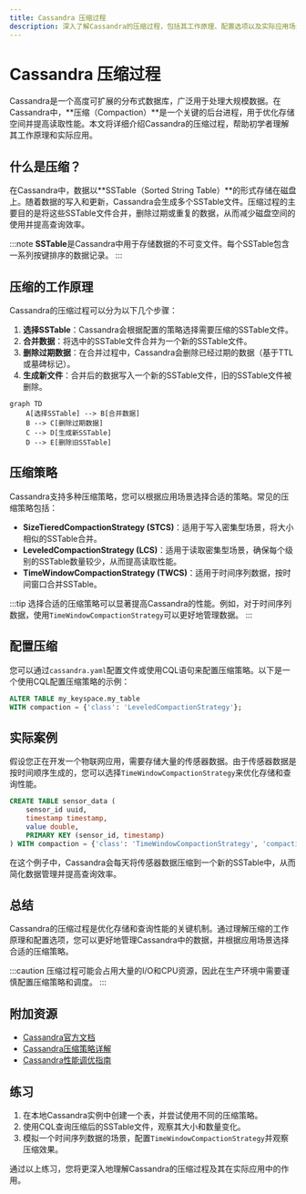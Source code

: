 ```yaml
---
title: Cassandra 压缩过程
description: 深入了解Cassandra的压缩过程，包括其工作原理、配置选项以及实际应用场景。本文适合初学者，帮助您掌握Cassandra压缩的核心概念。
---
```


# Cassandra 压缩过程

Cassandra是一个高度可扩展的分布式数据库，广泛用于处理大规模数据。在Cassandra中，**压缩（Compaction）**是一个关键的后台进程，用于优化存储空间并提高读取性能。本文将详细介绍Cassandra的压缩过程，帮助初学者理解其工作原理和实际应用。

## 什么是压缩？

在Cassandra中，数据以**SSTable（Sorted String Table）**的形式存储在磁盘上。随着数据的写入和更新，Cassandra会生成多个SSTable文件。压缩过程的主要目的是将这些SSTable文件合并，删除过期或重复的数据，从而减少磁盘空间的使用并提高查询效率。

:::note
**SSTable**是Cassandra中用于存储数据的不可变文件。每个SSTable包含一系列按键排序的数据记录。
:::

## 压缩的工作原理

Cassandra的压缩过程可以分为以下几个步骤：

1. **选择SSTable**：Cassandra会根据配置的策略选择需要压缩的SSTable文件。
2. **合并数据**：将选中的SSTable文件合并为一个新的SSTable文件。
3. **删除过期数据**：在合并过程中，Cassandra会删除已经过期的数据（基于TTL或墓碑标记）。
4. **生成新文件**：合并后的数据写入一个新的SSTable文件，旧的SSTable文件被删除。

```mermaid
graph TD
    A[选择SSTable] --> B[合并数据]
    B --> C[删除过期数据]
    C --> D[生成新SSTable]
    D --> E[删除旧SSTable]
```

## 压缩策略

Cassandra支持多种压缩策略，您可以根据应用场景选择合适的策略。常见的压缩策略包括：

- **SizeTieredCompactionStrategy (STCS)**：适用于写入密集型场景，将大小相似的SSTable合并。
- **LeveledCompactionStrategy (LCS)**：适用于读取密集型场景，确保每个级别的SSTable数量较少，从而提高读取性能。
- **TimeWindowCompactionStrategy (TWCS)**：适用于时间序列数据，按时间窗口合并SSTable。

:::tip
选择合适的压缩策略可以显著提高Cassandra的性能。例如，对于时间序列数据，使用`TimeWindowCompactionStrategy`可以更好地管理数据。
:::

## 配置压缩

您可以通过`cassandra.yaml`配置文件或使用CQL语句来配置压缩策略。以下是一个使用CQL配置压缩策略的示例：

```sql
ALTER TABLE my_keyspace.my_table 
WITH compaction = {'class': 'LeveledCompactionStrategy'};
```

## 实际案例

假设您正在开发一个物联网应用，需要存储大量的传感器数据。由于传感器数据是按时间顺序生成的，您可以选择`TimeWindowCompactionStrategy`来优化存储和查询性能。

```sql
CREATE TABLE sensor_data (
    sensor_id uuid,
    timestamp timestamp,
    value double,
    PRIMARY KEY (sensor_id, timestamp)
) WITH compaction = {'class': 'TimeWindowCompactionStrategy', 'compaction_window_unit': 'DAYS', 'compaction_window_size': 1};
```

在这个例子中，Cassandra会每天将传感器数据压缩到一个新的SSTable中，从而简化数据管理并提高查询效率。

## 总结

Cassandra的压缩过程是优化存储和查询性能的关键机制。通过理解压缩的工作原理和配置选项，您可以更好地管理Cassandra中的数据，并根据应用场景选择合适的压缩策略。

:::caution
压缩过程可能会占用大量的I/O和CPU资源，因此在生产环境中需要谨慎配置压缩策略和调度。
:::

## 附加资源

- [Cassandra官方文档](https://cassandra.apache.org/doc/latest/)
- [Cassandra压缩策略详解](https://docs.datastax.com/en/cassandra-oss/3.x/cassandra/operations/opsConfigureCompaction.html)
- [Cassandra性能调优指南](https://docs.datastax.com/en/dse/6.7/dse-admin/datastax_enterprise/performance/index.html)

## 练习

1. 在本地Cassandra实例中创建一个表，并尝试使用不同的压缩策略。
2. 使用CQL查询压缩后的SSTable文件，观察其大小和数量变化。
3. 模拟一个时间序列数据的场景，配置`TimeWindowCompactionStrategy`并观察压缩效果。

通过以上练习，您将更深入地理解Cassandra的压缩过程及其在实际应用中的作用。